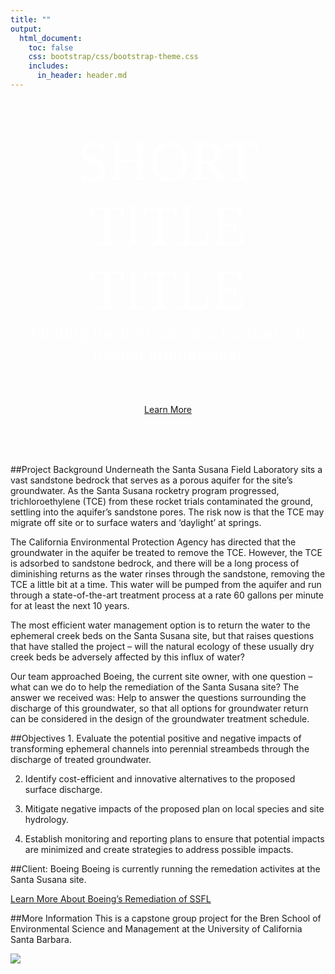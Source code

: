 ```yaml
---
title: ""
output:
  html_document:
    toc: false
    css: bootstrap/css/bootstrap-theme.css
    includes:
      in_header: header.md
--- 
```


<div style="width: 100%; height: 475px; color: #FFF; display:flex; justify-content:center; align-items:center; text-align: center;">

<span style="font-family: Oswald, bold; font-size: 90px;">SHORT TITLE TITLE</span>
<br />
<span style="font-family: Courgette; font-size: 30px;">Finding the best solution for loads of treated groundwater</span>

</div>
<div style="text-align: center">
<a href="#Project-Background" class="btn btn-primary btn-lg"><span class="glyphicon glyphicon-star" aria-hidden="true"></span> Learn More</a>
</div>
<br />
<br />
<br />

##Project Background
Underneath the Santa Susana Field Laboratory sits a vast sandstone bedrock that serves as a porous aquifer for the site's groundwater. As the Santa Susana rocketry program progressed, trichloroethylene (TCE) from these rocket trials contaminated the ground, settling into the aquifer's sandstone pores. The risk now is that the TCE may migrate off site or to surface waters and 'daylight' at springs. 

The California Environmental Protection Agency has directed that the groundwater in the aquifer be treated to remove the TCE. However, the TCE is adsorbed to sandstone bedrock, and there will be a long process of diminishing returns as the water rinses through the sandstone, removing the TCE a little bit at a time. This water will be pumped from the aquifer and run through a state-of-the-art treatment process at a rate 60 gallons per minute for at least the next 10 years. 

The most efficient water management option is to return the water to the ephemeral creek beds on the Santa Susana site, but that raises questions that have stalled the project -- will the natural ecology of these usually dry creek beds be adversely affected by this influx of water? 

Our team approached Boeing, the current site owner, with one question -- what can we do to help the remediation of the Santa Susana site? The answer we received was: Help to answer the questions surrounding the discharge of this groundwater, so that all options for groundwater return can be considered in the design of the groundwater treatment schedule.

##Objectives
1. Evaluate the potential positive and negative impacts of transforming ephemeral channels into perennial streambeds through the discharge of treated groundwater.

2. Identify cost-efficient and innovative alternatives to the proposed surface discharge.

3. Mitigate negative impacts of the proposed plan on local species and site hydrology.

4. Establish monitoring and reporting plans to ensure that potential impacts are minimized and create strategies to address possible impacts.

##Client: Boeing
Boeing is currently running the remedation activites at the Santa Susana site.

<a href="http://www.boeing.com/principles/environment/santa-susana/index.page" class="btn btn-primary btn-md"><span class="glyphicon glyphicon-star" aria-hidden="true"></span> Learn More About Boeing's Remediation of SSFL</a>

##More Information
This is a capstone group project for the Bren School of Environmental Science and Management at the University of California Santa Barbara.

<div style="width:500px">
[![](images/brenlogo.png)](http://www.esm.ucsb.edu/)
</div>


